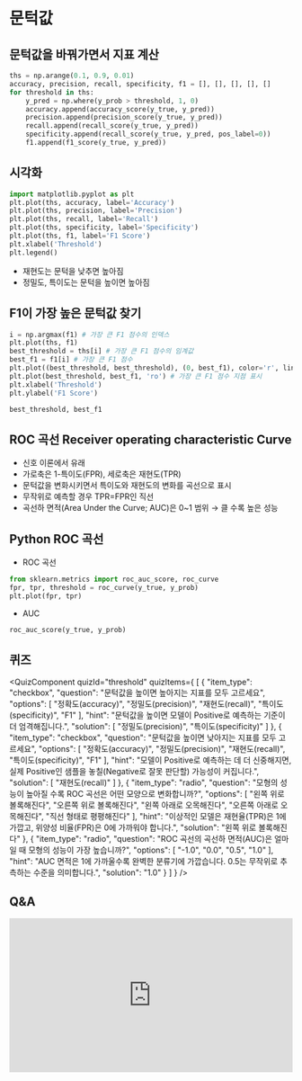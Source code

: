 # 문턱값

## 문턱값을 바꿔가면서 지표 계산
```python
ths = np.arange(0.1, 0.9, 0.01)
accuracy, precision, recall, specificity, f1 = [], [], [], [], []
for threshold in ths:
    y_pred = np.where(y_prob > threshold, 1, 0)
    accuracy.append(accuracy_score(y_true, y_pred))
    precision.append(precision_score(y_true, y_pred))
    recall.append(recall_score(y_true, y_pred))
    specificity.append(recall_score(y_true, y_pred, pos_label=0))
    f1.append(f1_score(y_true, y_pred))
```

## 시각화
```python
import matplotlib.pyplot as plt
plt.plot(ths, accuracy, label='Accuracy')
plt.plot(ths, precision, label='Precision')
plt.plot(ths, recall, label='Recall')
plt.plot(ths, specificity, label='Specificity')
plt.plot(ths, f1, label='F1 Score')
plt.xlabel('Threshold')
plt.legend()
```
*   재현도는 문턱을 낮추면 높아짐
*   정밀도, 특이도는 문턱을 높이면 높아짐

## F1이 가장 높은 문턱값 찾기
```python
i = np.argmax(f1) # 가장 큰 F1 점수의 인덱스
plt.plot(ths, f1)
best_threshold = ths[i] # 가장 큰 F1 점수의 임계값
best_f1 = f1[i] # 가장 큰 F1 점수
plt.plot((best_threshold, best_threshold), (0, best_f1), color='r', linestyle='--')
plt.plot(best_threshold, best_f1, 'ro') # 가장 큰 F1 점수 지점 표시
plt.xlabel('Threshold')
plt.ylabel('F1 Score')

best_threshold, best_f1
```

## ROC 곡선 Receiver operating characteristic Curve
*   신호 이론에서 유래
*   가로축은 1-특이도(FPR), 세로축은 재현도(TPR)
*   문턱값을 변화시키면서 특이도와 재현도의 변화를 곡선으로 표시
*   무작위로 예측할 경우 TPR=FPR인 직선
*   곡선하 면적(Area Under the Curve; AUC)은 0~1 범위 → 클 수록 높은 성능

## Python ROC 곡선
*   ROC 곡선
```python
from sklearn.metrics import roc_auc_score, roc_curve
fpr, tpr, threshold = roc_curve(y_true, y_prob)
plt.plot(fpr, tpr)
```
*   AUC
```python
roc_auc_score(y_true, y_prob)
```


## 퀴즈



<QuizComponent quizId="threshold" quizItems={
    [
    {
        "item_type": "checkbox",
        "question": "문턱값을 높이면 높아지는 지표를 모두 고르세요",
        "options": [
            "정확도(accuracy)",
            "정밀도(precision)",
            "재현도(recall)",
            "특이도(specificity)",
            "F1"
        ],
        "hint": "문턱값을 높이면 모델이 Positive로 예측하는 기준이 더 엄격해집니다.",
        "solution": [
            "정밀도(precision)",
            "특이도(specificity)"
        ]
    },
    {
        "item_type": "checkbox",
        "question": "문턱값을 높이면 낮아지는 지표를 모두 고르세요",
        "options": [
            "정확도(accuracy)",
            "정밀도(precision)",
            "재현도(recall)",
            "특이도(specificity)",
            "F1"
        ],
        "hint": "모델이 Positive로 예측하는 데 더 신중해지면, 실제 Positive인 샘플을 놓칠(Negative로 잘못 판단할) 가능성이 커집니다.",
        "solution": [
            "재현도(recall)"
        ]
    },
    {
        "item_type": "radio",
        "question": "모형의 성능이 높아질 수록 ROC 곡선은 어떤 모양으로 변화합니까?",
        "options": [
            "왼쪽 위로 볼록해진다",
            "오른쪽 위로 볼록해진다",
            "왼쪽 아래로 오목해진다",
            "오른쪽 아래로 오목해진다",
            "직선 형태로 평평해진다"
        ],
        "hint": "이상적인 모델은 재현율(TPR)은 1에 가깝고, 위양성 비율(FPR)은 0에 가까워야 합니다.",
        "solution": "왼쪽 위로 볼록해진다"
    },
    {
        "item_type": "radio",
        "question": "ROC 곡선의 곡선하 면적(AUC)은 얼마일 때 모형의 성능이 가장 높습니까?",
        "options": [
            "-1.0",
            "0.0",
            "0.5",
            "1.0"
        ],
        "hint": "AUC 면적은 1에 가까울수록 완벽한 분류기에 가깝습니다. 0.5는 무작위로 추측하는 수준을 의미합니다.",
        "solution": "1.0"
    }
]
} />


## Q&A
<iframe src="https://tally.so/embed/wbOOKg?alignLeft=1&hideTitle=1&transparentBackground=1&dynamicHeight=0" loading="lazy" width="100%" height="274" frameborder="0" marginheight="0" marginwidth="0" title="Q&A"></iframe>